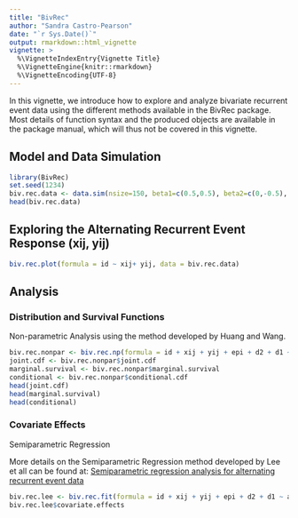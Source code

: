 ```yaml
---
title: "BivRec"
author: "Sandra Castro-Pearson"
date: "`r Sys.Date()`"
output: rmarkdown::html_vignette
vignette: >
  %\VignetteIndexEntry{Vignette Title}
  %\VignetteEngine{knitr::rmarkdown}
  %\VignetteEncoding{UTF-8}
---
```


In this vignette, we introduce how to explore and analyze bivariate recurrent event data using the different methods available in the BivRec package. Most details of function syntax and the produced objects are available in the package manual, which will thus not be covered in this vignette. 

## Model and Data Simulation



```r
library(BivRec)
set.seed(1234)
biv.rec.data <- data.sim(nsize=150, beta1=c(0.5,0.5), beta2=c(0,-0.5), cr=63, sg2=0.5, set=1.1)
head(biv.rec.data)
```

## Exploring the Alternating Recurrent Event Response (xij, yij)


```r
biv.rec.plot(formula = id ~ xij+ yij, data = biv.rec.data)
```

## Analysis

### Distribution and Survival Functions

Non-parametric Analysis using the method developed by Huang and Wang.

```r
biv.rec.nonpar <- biv.rec.np(formula = id + xij + yij + epi + d2 + d1 ~ 1, data=biv.rec.data, CI=0.95, marginalplot=TRUE, conditional=TRUE, given.interval=c(0, 10))
joint.cdf <- biv.rec.nonpar$joint.cdf
marginal.survival <- biv.rec.nonpar$marginal.survival
conditional <- biv.rec.nonpar$conditional.cdf
head(joint.cdf)
head(marginal.survival)
head(conditional)
```

### Covariate Effects

Semiparametric Regression

More details on the Semiparametric Regression method developed by Lee et all can be found at: [Semiparametric regression analysis for alternating recurrent event data](https://onlinelibrary.wiley.com/doi/abs/10.1002/sim.7563)


```r
biv.rec.lee <- biv.rec.fit(formula = id + xij + yij + epi + d2 + d1 ~ a1 + a2, data=biv.rec.data, method="Lee.all", CI=0.99)
biv.rec.lee$covariate.effects
```



